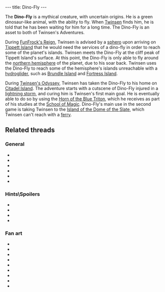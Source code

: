 ---
title: Dino-Fly
---

{{Infobox Character
 |image=Dino-Fly.jpg
 |race=creature|label=dino
 |gender=male
 |size=large
 |age=adult
 |magical=no
 |lba1=yes
 |lba2=yes
 |alignment=sendell
 |occupation=
 |requires=
 |amount=
 |fam1=
 |fam2=
 |planet=
 |island=
 |building=
}}

The '''Dino-Fly''' is a mythical creature, with uncertain origins. He is a green dinosaur-like animal, with the ability to fly. When [[Twinsen]] finds him, he is told that he has been waiting for him for a long time. The Dino-Fly is an asset to both of Twinsen's Adventures.

During [[FunFrock's Reign]], Twinsen is advised by a [[sphero]] upon arriving on [[Tippett Island]] that he would need the services of a dino-fly in order to reach some of the planet's islands. Twinsen meets the Dino-Fly at the cliff peak of Tippett Island's surface. At this point, the Dino-Fly is only able to fly around the [[northern hemisphere]] of the planet, due to his soar back. Twinsen uses the Dino-Fly to reach some of the hemisphere's islands unreachable with a [[hydroglider]], such as [[Brundle Island]] and [[Fortress Island]].

During [[Twinsen's Odyssey]], Twinsen has taken the Dino-Fly to his home on [[Citadel Island]]. The adventure starts with a cutscene of Dino-Fly injured in a [[Storm|lightning storm]], and curing him is Twinsen's first main goal. He is eventually able to do so by using the [[Horn of the Blue Triton]], which he receives as part of his studies at the [[School of Magic]]. Dino-Fly's main use in the second game is taking Twinsen to the [[Island of the Dome of the Slate]], which Twinsen can't reach with a [[ferry]].

==Related threads==
===General===
* {{thread|id=5932|title=LBA2 Mysteries}}
* {{thread|id=2865|title=Dino Fly}}
* {{thread|id=1860|title=LBA1 Vs LBA2}}
* {{thread|id=1352|title=Another weird savegame}}
* {{thread|id=125|title=Dinofly}}
* {{thread|id=10051|title=Dino-fly is a...}}

===Hints\Spoilers===
* {{thread|id=7360|title=Found a way to make your Dino-Fly fly with the rain}}
* {{thread|id=6159|title=fly}}
* {{thread|id=6166|title=ARGH!!!!!!!!! how du u get the bloody dinofly cured?????}}
* {{thread|id=2543|title=Dinofly Maddness}}

===Fan art===
* {{thread|id=6222|title=For those interested to see what a cell-shaded LBA would look like}}
* {{post|id=161370|title=Edited Film Pictures}}
* {{post|id=74509|title=Metal Gear Twinsen}}
* {{thread|id=9972|title=Just having a go...}}
* {{post|id=229377|title=LBA comics??}}
* {{thread|id=6093|title=Flash fan movie}}
* {{post|id=55978|title=Lba3}}
* {{thread|id=4362|title=Returnig to Hamalayi...}}
* {{thread|id=12254|title=Mech Dinofly !!!}}

<!-- remove these category links when they're all automated by categorizers...
[[Category:Citadel Island inhabitants]]
[[Category:Tippett Island inhabitants]] -->